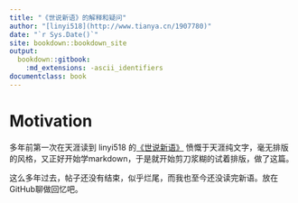 ```yaml
---
title: "《世说新语》的解释和疑问"
author: "[linyi518](http://www.tianya.cn/1907780)"
date: "`r Sys.Date()`"
site: bookdown::bookdown_site
output:
  bookdown::gitbook:
    :md_extensions: -ascii_identifiers
documentclass: book
---
```


# Motivation {-}

多年前第一次在天涯读到 linyi518 的[《世说新语》](http://bbs.tianya.cn/post-books-108487-1.shtml) 愤慨于天涯纯文字，毫无排版的风格，又正好开始学markdown，于是就开始剪刀浆糊的试着排版，做了这篇。

这么多年过去，帖子还没有结束，似乎烂尾，而我也至今还没读完新语。放在GitHub聊做回忆吧。
